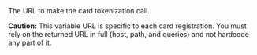   
<ParamField body="CardRegistrationURL" type="string">     
The URL to make the card tokenization call.  

**Caution:** This variable URL is specific to each card registration. You must rely on the returned URL in full (host, path, and queries) and not hardcode any part of it.
</ParamField>
